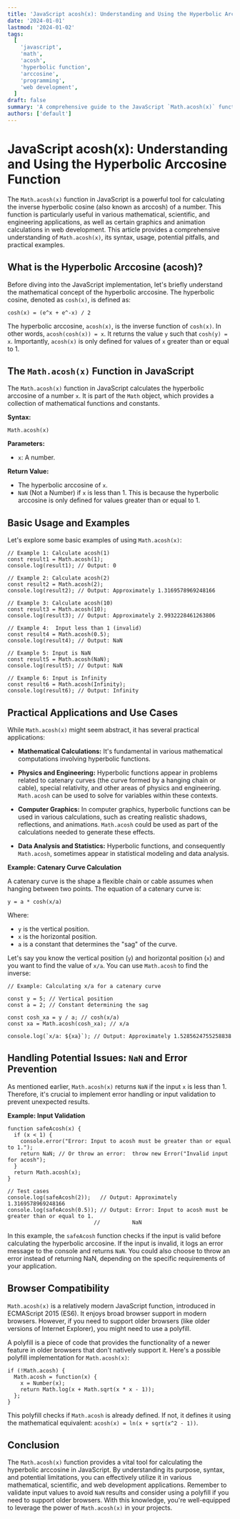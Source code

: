```yaml
---
title: 'JavaScript acosh(x): Understanding and Using the Hyperbolic Arccosine Function'
date: '2024-01-01'
lastmod: '2024-01-02'
tags:
  [
    'javascript',
    'math',
    'acosh',
    'hyperbolic function',
    'arccosine',
    'programming',
    'web development',
  ]
draft: false
summary: 'A comprehensive guide to the JavaScript `Math.acosh(x)` function, explaining its purpose, usage with examples, and practical applications in web development and mathematical calculations.'
authors: ['default']
---
```


# JavaScript acosh(x): Understanding and Using the Hyperbolic Arccosine Function

The `Math.acosh(x)` function in JavaScript is a powerful tool for calculating the inverse hyperbolic cosine (also known as arccosh) of a number. This function is particularly useful in various mathematical, scientific, and engineering applications, as well as certain graphics and animation calculations in web development. This article provides a comprehensive understanding of `Math.acosh(x)`, its syntax, usage, potential pitfalls, and practical examples.

## What is the Hyperbolic Arccosine (acosh)?

Before diving into the JavaScript implementation, let's briefly understand the mathematical concept of the hyperbolic arccosine. The hyperbolic cosine, denoted as `cosh(x)`, is defined as:

`cosh(x) = (e^x + e^-x) / 2`

The hyperbolic arccosine, `acosh(x)`, is the inverse function of `cosh(x)`. In other words, `acosh(cosh(x)) = x`. It returns the value `y` such that `cosh(y) = x`. Importantly, `acosh(x)` is only defined for values of `x` greater than or equal to 1.

## The `Math.acosh(x)` Function in JavaScript

The `Math.acosh(x)` function in JavaScript calculates the hyperbolic arccosine of a number `x`. It is part of the `Math` object, which provides a collection of mathematical functions and constants.

**Syntax:**

```plaintext
Math.acosh(x)
```

**Parameters:**

- `x`: A number.

**Return Value:**

- The hyperbolic arccosine of `x`.
- `NaN` (Not a Number) if `x` is less than 1. This is because the hyperbolic arccosine is only defined for values greater than or equal to 1.

## Basic Usage and Examples

Let's explore some basic examples of using `Math.acosh(x)`:

```plaintext
// Example 1: Calculate acosh(1)
const result1 = Math.acosh(1);
console.log(result1); // Output: 0

// Example 2: Calculate acosh(2)
const result2 = Math.acosh(2);
console.log(result2); // Output: Approximately 1.3169578969248166

// Example 3: Calculate acosh(10)
const result3 = Math.acosh(10);
console.log(result3); // Output: Approximately 2.9932228461263806

// Example 4:  Input less than 1 (invalid)
const result4 = Math.acosh(0.5);
console.log(result4); // Output: NaN

// Example 5: Input is NaN
const result5 = Math.acosh(NaN);
console.log(result5); // Output: NaN

// Example 6: Input is Infinity
const result6 = Math.acosh(Infinity);
console.log(result6); // Output: Infinity
```

## Practical Applications and Use Cases

While `Math.acosh(x)` might seem abstract, it has several practical applications:

- **Mathematical Calculations:** It's fundamental in various mathematical computations involving hyperbolic functions.

- **Physics and Engineering:** Hyperbolic functions appear in problems related to catenary curves (the curve formed by a hanging chain or cable), special relativity, and other areas of physics and engineering. `Math.acosh` can be used to solve for variables within these contexts.

- **Computer Graphics:** In computer graphics, hyperbolic functions can be used in various calculations, such as creating realistic shadows, reflections, and animations. `Math.acosh` could be used as part of the calculations needed to generate these effects.

- **Data Analysis and Statistics:** Hyperbolic functions, and consequently `Math.acosh`, sometimes appear in statistical modeling and data analysis.

**Example: Catenary Curve Calculation**

A catenary curve is the shape a flexible chain or cable assumes when hanging between two points. The equation of a catenary curve is:

`y = a * cosh(x/a)`

Where:

- `y` is the vertical position.
- `x` is the horizontal position.
- `a` is a constant that determines the "sag" of the curve.

Let's say you know the vertical position (`y`) and horizontal position (`x`) and you want to find the value of `x/a`. You can use `Math.acosh` to find the inverse:

```plaintext
// Example: Calculating x/a for a catenary curve

const y = 5; // Vertical position
const a = 2; // Constant determining the sag

const cosh_xa = y / a; // cosh(x/a)
const xa = Math.acosh(cosh_xa); // x/a

console.log(`x/a: ${xa}`); // Output: Approximately 1.5285624755258838
```

## Handling Potential Issues: `NaN` and Error Prevention

As mentioned earlier, `Math.acosh(x)` returns `NaN` if the input `x` is less than 1. Therefore, it's crucial to implement error handling or input validation to prevent unexpected results.

**Example: Input Validation**

```plaintext
function safeAcosh(x) {
  if (x < 1) {
    console.error("Error: Input to acosh must be greater than or equal to 1.");
    return NaN; // Or throw an error:  throw new Error("Invalid input for acosh");
  }
  return Math.acosh(x);
}

// Test cases
console.log(safeAcosh(2));   // Output: Approximately 1.3169578969248166
console.log(safeAcosh(0.5)); // Output: Error: Input to acosh must be greater than or equal to 1.
                           //          NaN
```

In this example, the `safeAcosh` function checks if the input is valid before calculating the hyperbolic arccosine. If the input is invalid, it logs an error message to the console and returns `NaN`. You could also choose to throw an error instead of returning NaN, depending on the specific requirements of your application.

## Browser Compatibility

`Math.acosh(x)` is a relatively modern JavaScript function, introduced in ECMAScript 2015 (ES6). It enjoys broad browser support in modern browsers. However, if you need to support older browsers (like older versions of Internet Explorer), you might need to use a polyfill.

A polyfill is a piece of code that provides the functionality of a newer feature in older browsers that don't natively support it. Here's a possible polyfill implementation for `Math.acosh(x)`:

```plaintext
if (!Math.acosh) {
  Math.acosh = function(x) {
    x = Number(x);
    return Math.log(x + Math.sqrt(x * x - 1));
  };
}
```

This polyfill checks if `Math.acosh` is already defined. If not, it defines it using the mathematical equivalent: `acosh(x) = ln(x + sqrt(x^2 - 1))`.

## Conclusion

The `Math.acosh(x)` function provides a vital tool for calculating the hyperbolic arccosine in JavaScript. By understanding its purpose, syntax, and potential limitations, you can effectively utilize it in various mathematical, scientific, and web development applications. Remember to validate input values to avoid `NaN` results and consider using a polyfill if you need to support older browsers. With this knowledge, you're well-equipped to leverage the power of `Math.acosh(x)` in your projects.
